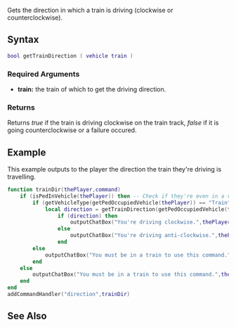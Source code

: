 
{{Server client function}}
Gets the direction in which a train is driving (clockwise or counterclockwise).

==Syntax==
<syntaxhighlight lang="lua">bool getTrainDirection ( vehicle train )</syntaxhighlight>
{{OOP||[[/vehicle.md|vehicle]]:getDirection|direction|setTrainDirection}}
===Required Arguments===
*'''train:''' the train of which to get the driving direction.

===Returns===
Returns ''true'' if the train is driving clockwise on the train track, ''false'' if it is going counterclockwise or a failure occured.

==Example==
This example outputs to the player the direction the train they're driving is travelling.
<syntaxhighlight lang="lua">
function trainDir(thePlayer,command)
	if (isPedInVehicle(thePlayer)) then -- Check if they're even in a vehicle.
		if (getVehicleType(getPedOccupiedVehicle(thePlayer)) == "Train") then -- Check if they're in a train.
			local direction = getTrainDirection(getPedOccupiedVehicle(thePlayer)) -- Get the train's direction.
				if (direction) then
					outputChatBox("You're driving clockwise.",thePlayer,255,255,0) -- Output that they're driving clockwise.
				else
					outputChatBox("You're driving anti-clockwise.",thePlayer,255,255,0) -- Output that they're driving anti-clockwise.
				end
		else
			outputChatBox("You must be in a train to use this command.",thePlayer,255,0,0) -- Output that they're not in a train.
		end
	else
		outputChatBox("You must be in a train to use this command.",thePlayer,255,0,0) -- Output that they're not in a vehicle.
	end
end
addCommandHandler("direction",trainDir)
</syntaxhighlight>

==See Also==
{{Vehicle functions}}